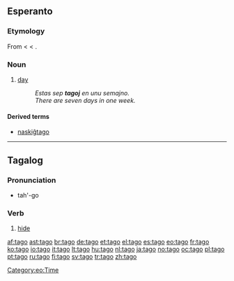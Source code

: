 ==Esperanto==

===Etymology===
From {{etyl|de|eo}} {{term|Tag|lang=de}} < {{etyl|goh|eo}} {{term|tac|lang=goh}} < {{proto|Germanic|dagaz|lang=eo}}.

===Noun===
{{eo-noun}}

# [[day]]
#: ''Estas sep '''tagoj''' en unu semajno.''
#: ''There are seven days in one week.''

====Derived terms====
* [[naskiĝtago]]

{{eo BRO|2}}
[[Category:eo:Time]]

----

==Tagalog==

===Pronunciation===
* tah'-go

===Verb===
{{infl|tl|verb}}

# [[hide]]

[[af:tago]]
[[ast:tago]]
[[br:tago]]
[[de:tago]]
[[et:tago]]
[[el:tago]]
[[es:tago]]
[[eo:tago]]
[[fr:tago]]
[[ko:tago]]
[[io:tago]]
[[it:tago]]
[[lt:tago]]
[[hu:tago]]
[[nl:tago]]
[[ja:tago]]
[[no:tago]]
[[oc:tago]]
[[pl:tago]]
[[pt:tago]]
[[ru:tago]]
[[fi:tago]]
[[sv:tago]]
[[tr:tago]]
[[zh:tago]]